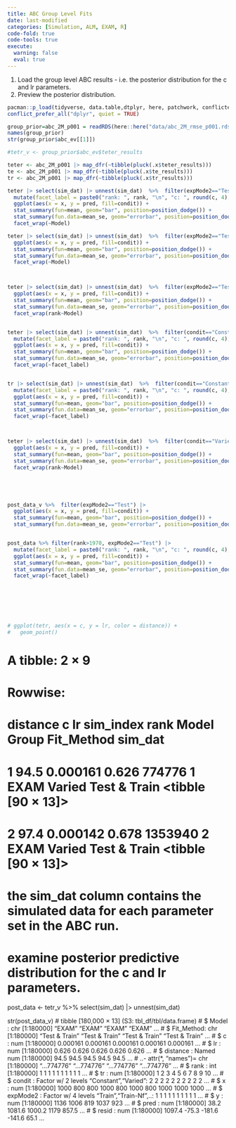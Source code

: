```yaml
---
title: ABC Group Level Fits
date: last-modified
categories: [Simulation, ALM, EXAM, R]
code-fold: true
code-tools: true
execute: 
  warning: false
  eval: true
---
```




1. Load the group level ABC results - i.e. the posterior distribution for the c and lr parameters. 
2. Preview the posterior distribution.


```r
pacman::p_load(tidyverse, data.table,dtplyr, here, patchwork, conflicted)
conflict_prefer_all("dplyr", quiet = TRUE)

group_prior=abc_2M_p001 = readRDS(here::here("data/abc_2M_rmse_p001.rds"))
names(group_prior)
str(group_prior$abc_ev[[1]])

#tetr_v <- group_prior$abc_ev$teter_results

teter <- abc_2M_p001 |> map_dfr(~tibble(pluck(.x$teter_results))) 
te <- abc_2M_p001 |> map_dfr(~tibble(pluck(.x$te_results)))
tr <- abc_2M_p001 |> map_dfr(~tibble(pluck(.x$tr_results)))
```



```r



teter |> select(sim_dat) |> unnest(sim_dat)  %>%  filter(expMode2=="Test") |>
  mutate(facet_label = paste0("rank: ", rank, "\n", "c: ", round(c, 4), "\n", "lr: ", round(lr, 4), "\n", "distance: ", round(distance, 1))) |>
  ggplot(aes(x = x, y = pred, fill=condit)) + 
  stat_summary(fun=mean, geom="bar", position=position_dodge()) +
  stat_summary(fun.data=mean_se, geom="errorbar", position=position_dodge()) +
  facet_wrap(~Model)

teter |> select(sim_dat) |> unnest(sim_dat)  %>%  filter(expMode2=="Test",rank<=10) |>
  ggplot(aes(x = x, y = pred, fill=condit)) + 
  stat_summary(fun=mean, geom="bar", position=position_dodge()) +
  stat_summary(fun.data=mean_se, geom="errorbar", position=position_dodge()) +
  facet_wrap(~Model)



teter |> select(sim_dat) |> unnest(sim_dat)  %>%  filter(expMode2=="Test",rank<=10) |>
  ggplot(aes(x = x, y = pred, fill=condit)) + 
  stat_summary(fun=mean, geom="bar", position=position_dodge()) +
  stat_summary(fun.data=mean_se, geom="errorbar", position=position_dodge()) +
  facet_wrap(rank~Model)


teter |> select(sim_dat) |> unnest(sim_dat)  %>%  filter(condit=="Constant",expMode2=="Test",rank<=20) |>
  mutate(facet_label = paste0("rank: ", rank, "\n", "c: ", round(c, 4), "\n", "lr: ", round(lr, 4), "\n", "distance: ", round(distance, 1))) |>
  ggplot(aes(x = x, y = pred, fill=condit)) + 
  stat_summary(fun=mean, geom="bar", position=position_dodge()) +
  stat_summary(fun.data=mean_se, geom="errorbar", position=position_dodge()) +
  facet_wrap(~facet_label)


tr |> select(sim_dat) |> unnest(sim_dat)  %>%  filter(condit=="Constant",expMode2=="Test",rank<=20) |>
  mutate(facet_label = paste0("rank: ", rank, "\n", "c: ", round(c, 4), "\n", "lr: ", round(lr, 4), "\n", "distance: ", round(distance, 1))) |>
  ggplot(aes(x = x, y = pred, fill=condit)) + 
  stat_summary(fun=mean, geom="bar", position=position_dodge()) +
  stat_summary(fun.data=mean_se, geom="errorbar", position=position_dodge()) +
  facet_wrap(~facet_label)



teter |> select(sim_dat) |> unnest(sim_dat)  %>%  filter(condit=="Varied",expMode2=="Test",rank<=20) |>
  ggplot(aes(x = x, y = pred, fill=condit)) + 
  stat_summary(fun=mean, geom="bar", position=position_dodge()) +
  stat_summary(fun.data=mean_se, geom="errorbar", position=position_dodge()) +
  facet_wrap(rank~Model)





post_data_v %>%  filter(expMode2=="Test") |>
  ggplot(aes(x = x, y = pred, fill=condit)) + 
  stat_summary(fun=mean, geom="bar", position=position_dodge()) +
  stat_summary(fun.data=mean_se, geom="errorbar", position=position_dodge()) 


post_data %>% filter(rank>1970, expMode2=="Test") |> 
  mutate(facet_label = paste0("rank: ", rank, "\n", "c: ", round(c, 4), "\n", "lr: ", round(lr, 4), "\n", "distance: ", round(distance, 1))) |>
  ggplot(aes(x = x, y = pred, fill=condit)) + 
  stat_summary(fun=mean, geom="bar", position=position_dodge()) +
  stat_summary(fun.data=mean_se, geom="errorbar", position=position_dodge()) +
  facet_wrap(~facet_label) 
  







```




```r

# ggplot(tetr, aes(x = c, y = lr, color = distance)) +
#   geom_point()

```

# A tibble: 2 × 9
# Rowwise: 
#   distance        c    lr sim_index  rank Model Group  Fit_Method   sim_dat           
#      <dbl>    <dbl> <dbl>     <int> <int> <chr> <chr>  <chr>        <list>            
# 1     94.5 0.000161 0.626    774776     1 EXAM  Varied Test & Train <tibble [90 × 13]>
# 2     97.4 0.000142 0.678   1353940     2 EXAM  Varied Test & Train <tibble [90 × 13]>

# the sim_dat column contains the simulated data for each parameter set in the ABC run.
# examine posterior predictive distribution for the c and lr parameters.

post_data <- tetr_v %>% select(sim_dat) |> 
  unnest(sim_dat) 

str(post_data_v)
# tibble [180,000 × 13] (S3: tbl_df/tbl/data.frame)
#  $ Model     : chr [1:180000] "EXAM" "EXAM" "EXAM" "EXAM" ...
#  $ Fit_Method: chr [1:180000] "Test & Train" "Test & Train" "Test & Train" "Test & Train" ...
#  $ c         : num [1:180000] 0.000161 0.000161 0.000161 0.000161 0.000161 ...
#  $ lr        : num [1:180000] 0.626 0.626 0.626 0.626 0.626 ...
#  $ distance  : Named num [1:180000] 94.5 94.5 94.5 94.5 94.5 ...
#   ..- attr(*, "names")= chr [1:180000] "...774776" "...774776" "...774776" "...774776" ...
#  $ rank      : int [1:180000] 1 1 1 1 1 1 1 1 1 1 ...
#  $ tr        : num [1:180000] 1 2 3 4 5 6 7 8 9 10 ...
#  $ condit    : Factor w/ 2 levels "Constant","Varied": 2 2 2 2 2 2 2 2 2 2 ...
#  $ x         : num [1:180000] 1000 800 800 1000 800 1000 800 1000 1000 1000 ...
#  $ expMode2  : Factor w/ 4 levels "Train","Train-Nf",..: 1 1 1 1 1 1 1 1 1 1 ...
#  $ y         : num [1:180000] 1136 1006 819 1037 923 ...
#  $ pred      : num [1:180000] 38.2 1081.6 1000.2 1179 857.5 ...
#  $ resid     : num [1:180000] 1097.4 -75.3 -181.6 -141.6 65.1 ...

```r

```